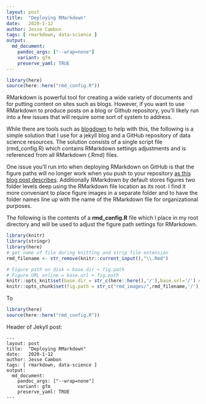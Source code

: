 ```yaml
---
layout: post
title:  "Deploying RMarkdown"
date:   2020-1-12
author: Jesse Cambon
tags: [ rmarkdown, data-science ]
output: 
  md_document:
    pandoc_args: ["--wrap=none"]
    variant: gfm
    preserve_yaml: TRUE
---
```


```r
library(here)
source(here::here("rmd_config.R"))
``` 

RMarkdown is powerful tool for creating a wide variety of documents and for putting content on sites such as blogs. However, if you want to use RMarkdown to produce posts on a blog or Github repository, you'll likely run into a few issues that will require some sort of system to address. 

While there are tools such as [blogdown](https://bookdown.org/yihui/blogdown/) to help with this, the following is a simple solution that I use for a jekyll blog and a GitHub repository of data science resources. The solution consists of a single script file (rmd_config.R) which contains RMarkdown settings adjustments and is referenced from all RMarkdown (.Rmd) files.

One issue you'll run into when deploying RMarkdown on GitHub is that the figure paths will no longer work when you push to your repository [as this blog post describes](http://www.randigriffin.com/2017/04/25/how-to-knit-for-mysite.html). Additionally RMarkdown by default stores figures two folder levels deep using the RMarkdown file location as its root. I find it more conveniant to place figure images in a separate folder and to have the folder names line up with the name of the RMarkdown file for organizational purposes.

The following is the contents of a **rmd_config.R** file which I place in my root directory and will be used to adjust the figure path settings for RMarkdown.

```r
library(knitr)
library(stringr)
library(here)
# get name of file during knitting and strip file extension
rmd_filename <- str_remove(knitr::current_input(),"\\.Rmd")

# Figure path on disk = base.dir + fig.path
# Figure URL online = base.url + fig.path
knitr::opts_knit$set(base.dir = str_c(here::here(),'/'),base.url='/') # project root folder
knitr::opts_chunk$set(fig.path = str_c("rmd_images/",rmd_filename,'/'),echo=TRUE)
``` 

To 

```r
library(here)
source(here::here("rmd_config.R"))
``` 

Header of Jekyll post:

```
---
layout: post
title:  "Deploying RMarkdown"
date:   2020-1-12
author: Jesse Cambon
tags: [ rmarkdown, data-science ]
output: 
  md_document:
    pandoc_args: ["--wrap=none"]
    variant: gfm
    preserve_yaml: TRUE
---
```
